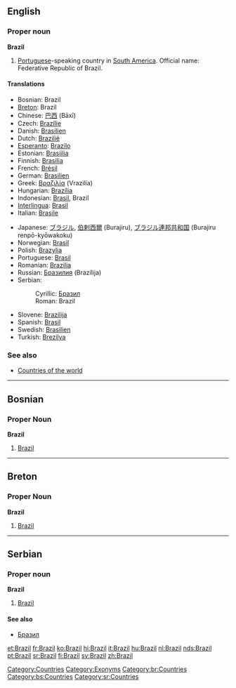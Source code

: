 ==English==
{{wikipedia}}
===Proper noun===
'''Brazil'''

#[[Portuguese]]-speaking country in [[South America]]. Official name: Federative Republic of Brazil.

====Translations====
{{top}}
*Bosnian: Brazil {{m}}
*[[Breton]]: Brazil
*Chinese: [[巴西]] (Bāxī)
*Czech: [[Brazílie]]
*Danish: [[Brasilien]]
*Dutch: [[Brazilië]]
*[[Esperanto]]: [[Brazilo]]
*Estonian: [[Brasiilia]]
*Finnish: [[Brasilia]]
*French: [[Brésil]] {{m}}
*German: [[Brasilien]] {{n}}
*Greek: [[Βραζιλία]] (Vrazilía) {{f}}
*Hungarian: [[Brazília]]
*Indonesian: [[Brasil]], Brazil
*[[Interlingua]]: [[Brasil]]
*Italian: [[Brasile]] {{m}}
{{mid}}
*Japanese: [[ブラジル]], [[伯剌西爾]] (Burajiru), [[ブラジル]][[連邦]][[共和国]] (Burajiru renpō-kyōwakoku)
*Norwegian: [[Brasil]]
*Polish: [[Brazylia]] {{f}}
*Portuguese: [[Brasil]] {{m}}
*Romanian: [[Brazilia]] {{f}}
*Russian: [[Бразилия]] (Brazílija) {{f}}
*Serbian:
*:Cyrillic: [[Бразил]] {{m}}
*:Roman: Brazil {{m}}
*Slovene: [[Brazilija]] {{f}}
*Spanish: [[Brasil]] {{m}}
*Swedish: [[Brasilien]]
*Turkish: [[Brezilya]]
{{bottom}}

===See also===
*[[Countries of the world]]

[[Category:Countries]]
[[Category:Exonyms]]


----
==Bosnian==
===Proper Noun===
'''Brazil''' {{m}}
#[[Brazil]]


----
==Breton==
===Proper Noun===
'''Brazil'''
#[[Brazil]]


----
==Serbian==
===Proper noun===
'''Brazil''' {{m}}
#[[Brazil]]
====See also====
*[[Бразил]]

[[Category:br:Countries]]
[[Category:bs:Countries]]
[[Category:sr:Countries]]

[[et:Brazil]]
[[fr:Brazil]]
[[ko:Brazil]]
[[hi:Brazil]]
[[it:Brazil]]
[[hu:Brazil]]
[[nl:Brazil]]
[[nds:Brazil]]
[[pt:Brazil]]
[[sr:Brazil]]
[[fi:Brazil]]
[[sv:Brazil]]
[[zh:Brazil]]